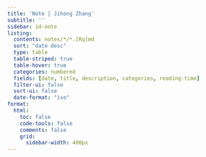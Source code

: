 ```yaml
---
title: 'Note | Jihong Zhang'
subtitle: ''
sidebar: id-note
listing:
  contents: notes/*/*.[Rq]md
  sort: "date desc"
  type: table
  table-striped: true
  table-hover: true
  categories: numbered
  fields: [date, title, description, categories, reading-time]
  filter-ui: false
  sort-ui: false
  date-format: "iso"
format: 
  html:
    toc: false
    code-tools: false
    comments: false
    grid:
      sidebar-width: 400px
---
```

